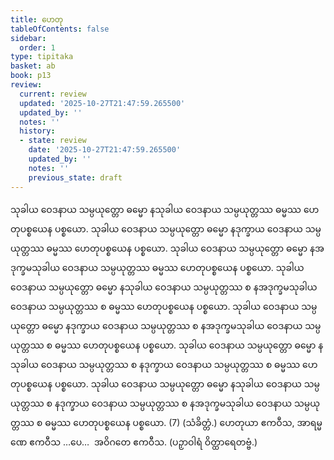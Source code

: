 ```yaml
---
title: ဟေတု
tableOfContents: false
sidebar:
  order: 1
type: tipitaka
basket: ab
book: p13
review:
  current: review
  updated: '2025-10-27T21:47:59.265500'
  updated_by: ''
  notes: ''
  history:
  - state: review
    date: '2025-10-27T21:47:59.265500'
    updated_by: ''
    notes: ''
    previous_state: draft
---
```



<ReviewStatus review={frontmatter.review} showDetails={true} />

<HypothesisAnnotation frontmatter={frontmatter} />

<DynamicBreadcrumb />

<Division number="16" book="p13" e="ch" v="40" p="178">

<Paragraph number="31" book="p13">
သုခါယ ဝေဒနာယ သမ္ပယုတ္တော ဓမ္မော နသုခါယ ဝေဒနာယ သမ္ပယုတ္တဿ ဓမ္မဿ ဟေတုပစ္စယေန ပစ္စယော. သုခါယ ဝေဒနာယ သမ္ပယုတ္တော ဓမ္မော နဒုက္ခာယ ဝေဒနာယ သမ္ပယုတ္တဿ ဓမ္မဿ ဟေတုပစ္စယေန ပစ္စယော. သုခါယ ဝေဒနာယ သမ္ပယုတ္တော ဓမ္မော နအဒုက္ခမသုခါယ ဝေဒနာယ သမ္ပယုတ္တဿ ဓမ္မဿ ဟေတုပစ္စယေန ပစ္စယော. သုခါယ ဝေဒနာယ သမ္ပယုတ္တော ဓမ္မော နသုခါယ ဝေဒနာယ သမ္ပယုတ္တဿ စ နအဒုက္ခမသုခါယ ဝေဒနာယ သမ္ပယုတ္တဿ စ ဓမ္မဿ ဟေတုပစ္စယေန ပစ္စယော. သုခါယ ဝေဒနာယ သမ္ပယုတ္တော ဓမ္မော နဒုက္ခာယ ဝေဒနာယ သမ္ပယုတ္တဿ စ နအဒုက္ခမသုခါယ ဝေဒနာယ သမ္ပယုတ္တဿ စ ဓမ္မဿ ဟေတုပစ္စယေန ပစ္စယော. သုခါယ ဝေဒနာယ သမ္ပယုတ္တော ဓမ္မော နသုခါယ ဝေဒနာယ သမ္ပယုတ္တဿ စ နဒုက္ခာယ ဝေဒနာယ သမ္ပယုတ္တဿ စ ဓမ္မဿ ဟေတုပစ္စယေန ပစ္စယော. သုခါယ ဝေဒနာယ သမ္ပယုတ္တော ဓမ္မော နသုခါယ ဝေဒနာယ သမ္ပယုတ္တဿ စ နဒုက္ခာယ ဝေဒနာယ သမ္ပယုတ္တဿ စ နအဒုက္ခမသုခါယ ဝေဒနာယ သမ္ပယုတ္တဿ စ ဓမ္မဿ ဟေတုပစ္စယေန ပစ္စယော. (7) (သံခိတ္တံ.)
</Paragraph>

<Paragraph number="32" book="p13">
ဟေတုယာ ဧကဝီသ, အာရမ္မဏေ ဧကဝီသ …ပေ…  အဝိဂတေ ဧကဝီသ. (ပဉှာဝါရံ ဝိတ္ထာရေတဗ္ဗံ.)
</Paragraph>
</Division>